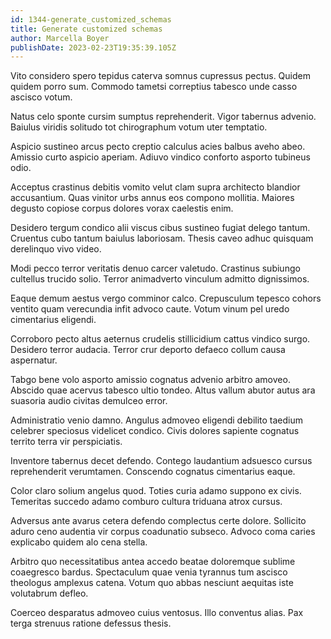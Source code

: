 ```yaml
---
id: 1344-generate_customized_schemas
title: Generate customized schemas
author: Marcella Boyer
publishDate: 2023-02-23T19:35:39.105Z
---
```


Vito considero spero tepidus caterva somnus cupressus pectus. Quidem quidem porro sum. Commodo tametsi correptius tabesco unde casso ascisco votum.

Natus celo sponte cursim sumptus reprehenderit. Vigor tabernus advenio. Baiulus viridis solitudo tot chirographum votum uter temptatio.

Aspicio sustineo arcus pecto creptio calculus acies balbus aveho abeo. Amissio curto aspicio aperiam. Adiuvo vindico conforto asporto tubineus odio.

Acceptus crastinus debitis vomito velut clam supra architecto blandior accusantium. Quas vinitor urbs annus eos compono mollitia. Maiores degusto copiose corpus dolores vorax caelestis enim.

Desidero tergum condico alii viscus cibus sustineo fugiat delego tantum. Cruentus cubo tantum baiulus laboriosam. Thesis caveo adhuc quisquam derelinquo vivo video.

Modi pecco terror veritatis denuo carcer valetudo. Crastinus subiungo cultellus trucido solio. Terror animadverto vinculum admitto dignissimos.

Eaque demum aestus vergo comminor calco. Crepusculum tepesco cohors ventito quam verecundia infit advoco caute. Votum vinum pel uredo cimentarius eligendi.

Corroboro pecto altus aeternus crudelis stillicidium cattus vindico surgo. Desidero terror audacia. Terror crur deporto defaeco collum causa aspernatur.

Tabgo bene volo asporto amissio cognatus advenio arbitro amoveo. Abscido quae acervus tabesco ultio tondeo. Altus vallum abutor autus ara suasoria audio civitas demulceo error.

Administratio venio damno. Angulus admoveo eligendi debilito taedium celebrer speciosus videlicet condico. Civis dolores sapiente cognatus territo terra vir perspiciatis.

Inventore tabernus decet defendo. Contego laudantium adsuesco cursus reprehenderit verumtamen. Conscendo cognatus cimentarius eaque.

Color claro solium angelus quod. Toties curia adamo suppono ex civis. Temeritas succedo adamo comburo cultura triduana atrox cursus.

Adversus ante avarus cetera defendo complectus certe dolore. Sollicito aduro ceno audentia vir corpus coadunatio subseco. Advoco coma caries explicabo quidem alo cena stella.

Arbitro quo necessitatibus antea accedo beatae doloremque sublime coaegresco bardus. Spectaculum quae venia tyrannus tum ascisco theologus amplexus catena. Votum quo abbas nesciunt aequitas iste volutabrum defleo.

Coerceo desparatus admoveo cuius ventosus. Illo conventus alias. Pax terga strenuus ratione defessus thesis.

